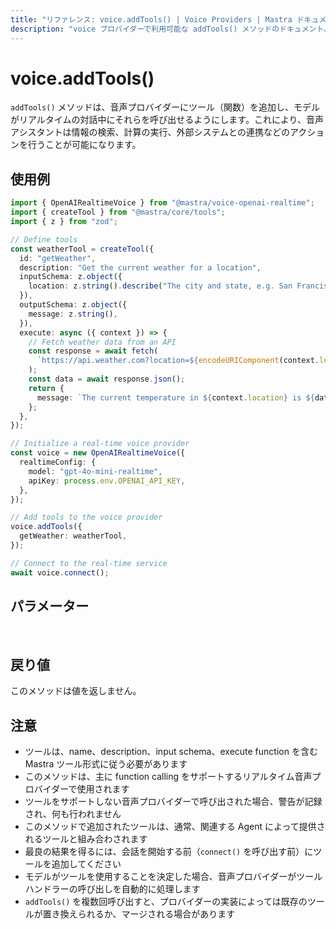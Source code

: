 ```yaml
---
title: "リファレンス: voice.addTools() | Voice Providers | Mastra ドキュメント"
description: "voice プロバイダーで利用可能な addTools() メソッドのドキュメント。音声モデルに関数呼び出し機能を追加します。"
---
```




# voice.addTools()

`addTools()` メソッドは、音声プロバイダーにツール（関数）を追加し、モデルがリアルタイムの対話中にそれらを呼び出せるようにします。これにより、音声アシスタントは情報の検索、計算の実行、外部システムとの連携などのアクションを行うことが可能になります。



## 使用例

```typescript
import { OpenAIRealtimeVoice } from "@mastra/voice-openai-realtime";
import { createTool } from "@mastra/core/tools";
import { z } from "zod";

// Define tools
const weatherTool = createTool({
  id: "getWeather",
  description: "Get the current weather for a location",
  inputSchema: z.object({
    location: z.string().describe("The city and state, e.g. San Francisco, CA"),
  }),
  outputSchema: z.object({
    message: z.string(),
  }),
  execute: async ({ context }) => {
    // Fetch weather data from an API
    const response = await fetch(
      `https://api.weather.com?location=${encodeURIComponent(context.location)}`,
    );
    const data = await response.json();
    return {
      message: `The current temperature in ${context.location} is ${data.temperature}°F with ${data.conditions}.`,
    };
  },
});

// Initialize a real-time voice provider
const voice = new OpenAIRealtimeVoice({
  realtimeConfig: {
    model: "gpt-4o-mini-realtime",
    apiKey: process.env.OPENAI_API_KEY,
  },
});

// Add tools to the voice provider
voice.addTools({
  getWeather: weatherTool,
});

// Connect to the real-time service
await voice.connect();
```



## パラメーター

<br />
<PropertiesTable
  content={[
    {
      name: "tools",
      type: "ToolsInput",
      description:
        "音声モデルが呼び出すことができるツール定義を含むオブジェクト",
      isOptional: false,
    },
  ]}
/>



## 戻り値

このメソッドは値を返しません。



## 注意

- ツールは、name、description、input schema、execute function を含む Mastra ツール形式に従う必要があります
- このメソッドは、主に function calling をサポートするリアルタイム音声プロバイダーで使用されます
- ツールをサポートしない音声プロバイダーで呼び出された場合、警告が記録され、何も行われません
- このメソッドで追加されたツールは、通常、関連する Agent によって提供されるツールと組み合わされます
- 最良の結果を得るには、会話を開始する前（`connect()` を呼び出す前）にツールを追加してください
- モデルがツールを使用することを決定した場合、音声プロバイダーがツールハンドラーの呼び出しを自動的に処理します
- `addTools()` を複数回呼び出すと、プロバイダーの実装によっては既存のツールが置き換えられるか、マージされる場合があります

